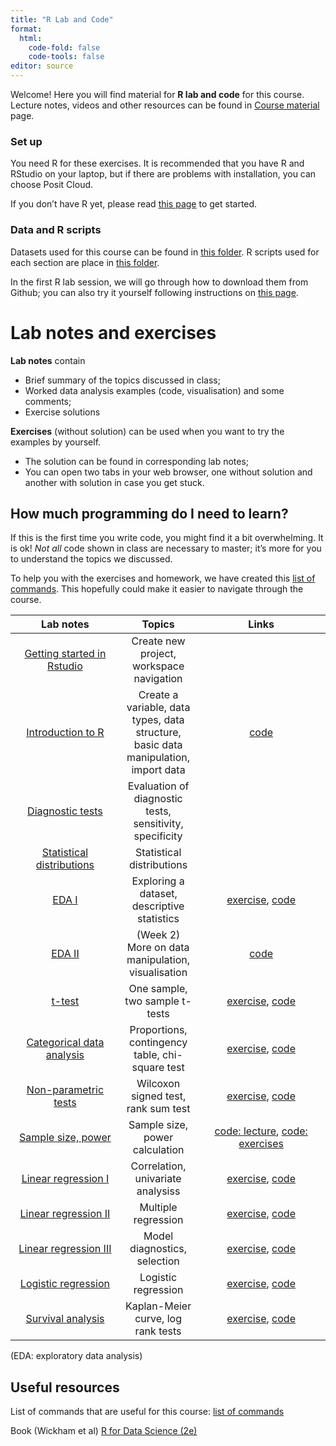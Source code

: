 ```yaml
---
title: "R Lab and Code"
format: 
  html:
    code-fold: false
    code-tools: false
editor: source
---
```


Welcome! Here you will find material for **R lab and code** for this course. Lecture notes, videos and other resources can be found in [Course material](https://ocbe-uio.github.io/teaching_mf9130e/course_material/course_material_overview.html) page.

### Set up 

You need R for these exercises. It is recommended that you have R and RStudio on your laptop, but if there are problems with installation, you can choose Posit Cloud. 

If you don't have R yet, please read [this page](https://ocbe-uio.github.io/teaching_mf9130e/get_started/get_started.html) to get started.

### Data and R scripts

Datasets used for this course can be found in [this folder](https://github.com/ocbe-uio/teaching_mf9130e/tree/main/lab/data). R scripts used for each section are place in [this folder](https://github.com/ocbe-uio/teaching_mf9130e/tree/main/lab/code). 

In the first R lab session, we will go through how to download them from Github; you can also try it yourself following instructions on [this page](https://ocbe-uio.github.io/teaching_mf9130e/get_started/get_started.html).



# Lab notes and exercises

**Lab notes** contain 

* Brief summary of the topics discussed in class;
* Worked data analysis examples (code, visualisation) and some comments;
* Exercise solutions


**Exercises** (without solution) can be used when you want to try the examples by yourself. 

* The solution can be found in corresponding lab notes;
* You can open two tabs in your web browser, one without solution and another with solution in case you get stuck.



::: {.callout-tip}

# How much programming do I need to learn?

If this is the first time you write code, you might find it a bit overwhelming. It is ok! *Not all* code shown in class are necessary to master; it's more for you to understand the topics we discussed. 

To help you with the exercises and homework, we have created this [list of commands](list_of_commands.qmd). This hopefully could make it easier to navigate through the course. 
:::





| Lab notes   |  Topics             | Links |
|:---------------:|:----------:|:------------------:|
| [Getting started in Rstudio](lab_intro_rstudio.qmd) | Create new project, workspace navigation  |  |
| [Introduction to R](lab_intro_r.qmd) | Create a variable, data types, data structure, basic data manipulation, import data  | [code](https://github.com/ocbe-uio/teaching_mf9130e/blob/main/lab/code/1_intro_r.R) |
| [Diagnostic tests](lab_diagnostic_tests.qmd) | Evaluation of diagnostic tests, sensitivity, specificity  |  |
| [Statistical distributions](lab_distributions.qmd) | Statistical distributions  |  |
| [EDA I](lab_eda_part1.qmd) | Exploring a dataset, descriptive statistics | [exercise](ex_eda_part1.qmd), [code](https://github.com/ocbe-uio/teaching_mf9130e/blob/main/lab/code/2_eda_part1.R) |
| [EDA II](lab_eda_part2.qmd) | (Week 2) More on data manipulation, visualisation|[code](https://github.com/ocbe-uio/teaching_mf9130e/blob/main/lab/code/5_eda_part2.R)  |
| [t-test](lab_ttest.qmd)| One sample, two sample t-tests | [exercise](ex_ttest.qmd), [code](https://github.com/ocbe-uio/teaching_mf9130e/blob/main/lab/code/3_ttest.R) |
| [Categorical data analysis](lab_categorical.qmd)| Proportions, contingency table, chi-square test | [exercise](ex_categorical.qmd), [code](https://github.com/ocbe-uio/teaching_mf9130e/blob/main/lab/code/4_categorical.R)|
| [Non-parametric tests](lab_nonpara.qmd) |Wilcoxon signed test, rank sum test | [exercise](ex_nonpara.qmd), [code](https://github.com/ocbe-uio/teaching_mf9130e/blob/main/lab/code/6_nonpara.R) |
| [Sample size, power](https://ocbe-uio.github.io/teaching_mf9130e/course_material/day5/day5_exercises_sample_size.pdf)| Sample size, power calculation |[code: lecture](https://github.com/ocbe-uio/teaching_mf9130e/blob/main/lab/code/day5_lecture_sample_size.R), [code: exercises](https://github.com/ocbe-uio/teaching_mf9130e/blob/main/lab/code/day5_lab_sample_size.R) |
| [Linear regression I](lab_linearreg-I.qmd)| Correlation, univariate analysiss | [exercise](ex_linearreg-I.qmd), [code](https://github.com/ocbe-uio/teaching_mf9130e/blob/main/lab/code/8_linearreg.R)|
| [Linear regression II](lab_linearreg-II.qmd)| Multiple regression | [exercise](ex_linearreg-II.qmd), [code](https://github.com/ocbe-uio/teaching_mf9130e/blob/main/lab/code/8_linearreg.R)|
| [Linear regression III](lab_linearreg-I.qmd)| Model diagnostics, selection| [exercise](ex_linearreg-III.qmd), [code](https://github.com/ocbe-uio/teaching_mf9130e/blob/main/lab/code/8_linearreg.R)|
| [Logistic regression](lab_logistic_reg.qmd)| Logistic regression |[exercise](ex_logisticreg.qmd), [code](https://github.com/ocbe-uio/teaching_mf9130e/blob/main/lab/code/9_logisticreg.R) |
| [Survival analysis](lab_survival.qmd)|Kaplan-Meier curve, log rank tests | [exercise](ex_survival.qmd), [code](https://github.com/ocbe-uio/teaching_mf9130e/blob/main/lab/code/10_survival.R)| 

(EDA: exploratory data analysis)

## Useful resources 

List of commands that are useful for this course: [list of commands](list_of_commands.qmd)

Book (Wickham et al) [R for Data Science (2e)](https://r4ds.hadley.nz)


